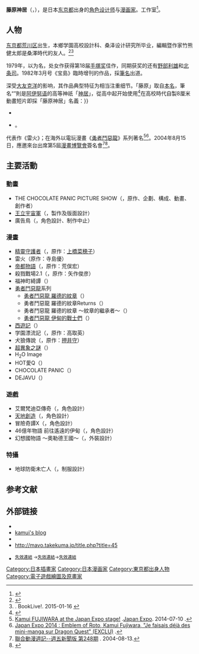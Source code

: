 {{Infobox ACG creator
|name=藤原神居
|image=Kamui Fujiwara - Lucca Comics and Games 2015.JPG
|size=
|caption= 2015年10月30日出席[[盧卡國際漫畫節|盧卡國際漫畫節]]
|job= 漫畫家
|job2=
|romaji=Fujiwara Kamui
|birthname=不公開
|other_name={{lang|ja|藤原 領一}}
|nickname=
|foreign_name={{lang|ja|藤原 神居→藤原 カムイ［ふじわら－］}}
|english_name=Kamui Fujiwara
|sex=男
|birth_date={{Birth date and age|1959|9|23}}
|birth_place =[[东京都|东京都]][[荒川区|荒川区]]
|date of death=
|place of death=
|nationality={{JPN}}
|origin_place=
|residence=
|languages=
|height=
|weight= 
|blood_type=
|spouse=
|parents=
|relatives=
|doujin_circle =
|subordinate=Studio2B
|website=[http://www004.upp.so-net.ne.jp/studio2b/index.html Kamui's Note]
|educate=
*本鄉学園高校設計科
*桑泽设计研究所
|past=
|work=
* 雷火
* [[勇者鬥惡龍|勇者鬥惡龍]]系列
|award=
*第18届[[手塚奖|手塚奖]]佳作
}}

'''藤原神居'''（{{lang-ja|藤原 カムイ}}，{{bd|1959年|9月23日}}），是日本[[东京都|东京都]]出身的[[人物設計|角色设计师]]与[[日本漫画家|漫画家]]。工作室{{nihongo|「Studio2B」|スタジオ2B}}<ref>{{lang|ja|[http://gangan.square-enix.co.jp/onthenet/contents/200306181.html 突撃!! 仕事場訪問!!! 第2弾 藤原カムイ先生] - [http://gangan.square-enix.co.jp/onthenet/main.html ガンガンNETだけのお楽しみオリジナル企画!!]}}</ref>。

== 人物 ==
[[东京都|东京都]][[荒川区|荒川区]]出生，本鄉学園高校設計科、桑泽设计研究所毕业，編輯暨作家竹熊健太郎是桑澤時代的友人。<ref name=kentaro>{{Twitter status |user = kentaro666 |statusid = 491918167896113155 |title ={{lang|ja|『彼方へ』は藤原カムイ初長編作品。}} |name = {{lang|ja|竹熊健太郎《編集家》}} |date = 2014-07-23 |accessdate =  |language= ja}}</ref><ref>[http://booklive.jp/feature/index/id/wagakoma07 {{Wayback|url=http://booklive.jp/feature/index/id/wagakoma07 |date=20210121210344 }} {{lang|ja|「わが生涯に一片のコマあり」第7回：藤原カムイ先生インタビュー}}]. BookLive!. 2015-01-16 {{ja}}</ref>

1979年，以{{lang|ja|'''藤原領一'''}}为名，处女作{{nihongo|《朝如既往》|いつもの朝に}}获得第18届[[手塚奖|手塚奖]]佳作，同期获奖的还有[[野部利雄|野部利雄]]和[[北条司|北条司]]。1982年3月号《宝島》臨時增刊{{nihongo|《宝島漫畫》|マンガ宝島}}的作品{{nihongo|《巴別樂園》|バベルの楽園}}，採[[筆名|筆名]]{{lang|ja|'''藤原神居'''}}出道。{{r|kentaro}}

深受[[大友克洋|大友克洋]]的影响，其作品典型特征为相当注重细节。「藤原」取自[[本名|本名]]，筆名“{{lang|ja|カムイ}}”則是[[阿伊努语|阿伊努语]]的高等神祇「[[神居|神居]]」，從高中起开始使用<ref>{{cite web| title = FAQ| author = | publisher = Kamui's Note| date = | language = ja| url = http://www004.upp.so-net.ne.jp/studio2b/faq.html| accessdate = 2013-12-05| archive-date = 2021-01-26| archive-url = https://web.archive.org/web/20210126153806/http://www004.upp.so-net.ne.jp/studio2b/faq.html| dead-url = no}}</ref><ref>在高校時代自製8厘米動畫短片{{nihongo|《流浪盡頭》|流れの果てに}}即採「藤原神居」名義：}}
*[http://www.yvec.tv/index.php/indep1 {{lang|ja|知ってるとこだけ - 山口におけるインディーズ・ムービーの歴史}}] {{Wayback|url=http://www.yvec.tv/index.php/indep1 |date=20160304094551 }} {{Wayback|url=http://www.yvec.tv/index.php/indep1 |date=20160304094551 }}{{Dead link|date=2018年6月 |bot=InternetArchiveBot |fix-attempted=no }}<!--http://www.yvec.tv/information2.html-->
*[http://www.amazon.co.jp/gp/product/toc/4757703791/ {{lang|ja|藤原カムイ画集40GB sideA}}]</ref>。

代表作《雷火》；在海外以電玩漫畫《[[勇者鬥惡龍|勇者鬥惡龍]]》系列著名<ref>[http://www.japan-expo-paris.com/en/actualites/kamui-fujiwara-at-the-japan-expo-stage_102894.htm Kamui FUJIWARA at the Japan Expo stage!] {{Wayback|url=http://www.japan-expo-paris.com/en/actualites/kamui-fujiwara-at-the-japan-expo-stage_102894.htm |date=20160323005859 }} .[[Japan_Expo|Japan Expo]]. 2014-07-10 {{en}}.</ref><ref>[http://www.melty.fr/japan-expo-2014-emblem-of-roto-kamui-fujiwara-je-faisais-deja-des-mini-manga-sur-dragon-quest-exclu-a305102.html Japan Expo 2014 : Emblem of Roto, Kamui Fujiwara, "Je faisais déjà des mini-manga sur Dragon Quest" (EXCLU)] {{Wayback|url=http://www.melty.fr/japan-expo-2014-emblem-of-roto-kamui-fujiwara-je-faisais-deja-des-mini-manga-sur-dragon-quest-exclu-a305102.html |date=20150630061622 }} {{fr}}.</ref>。2004年8月15日，應邀來台出席第5屆[[漫畫博覽會|漫畫博覽會]]簽名會<ref>[http://paper.udn.com/udnpaper/PIF0001/61387/web/ 聯合動漫週記--週五新聞版  第248期] {{Wayback|url=http://paper.udn.com/udnpaper/PIF0001/61387/web/ |date=20040823072428 }}. 2004-08-13.</ref><ref>{{lang|ja|[http://gangan.square-enix.co.jp/onthenet/contents/200411151.html 藤原カムイ×岸本聖史　台湾珍道中記　on the net] - ガンガンNETだけのお楽しみオリジナル企画!!}}</ref>。

== 主要活動 ==
=== 動畫 ===
*THE CHOCOLATE PANIC PICTURE SHOW（{{lang|ja|ザ・チョコレートパニック・ピクチャーショー}}，原作、企劃、構成、動畫、創作者）
*[[王立宇宙軍|王立宇宙軍]]（{{lang|ja|王立宇宙軍 オネアミスの翼}}，製作及版面設計）
* 廣告鳥（{{lang|ja|アド・バード}}，角色設計、制作中止）

=== 漫畫 ===
* [[守護者系列|精靈守護者]]（{{lang|ja|精霊の守り人}}，原作：[[上橋菜穂子|上橋菜穂子]]）
* 雷火（原作：寺島優）
* [[帝都物語|帝都物語]]（{{lang|ja|帝都物語}}，原作：荒俣宏）
* 殺戮戰場2.1（{{lang|ja|気分はもう戦争2.1}}，原作：矢作俊彦）
* 福神町綺譚（{{lang|ja|福神町綺譚}}）
* [[勇者鬥惡龍|勇者鬥惡龍]]系列
**[[勇者鬥惡龍_羅德的紋章|勇者鬥惡龍 羅德的紋章]]（{{lang|ja|ドラゴンクエスト列伝 ロトの紋章}}）
** 勇者鬥惡龍 羅德的紋章Returns（{{lang|ja|ドラゴンクエスト列伝 ロトの紋章Returns}}）
** 勇者鬥惡龍 羅德的紋章 ～紋章的繼承者～（{{lang|ja|ドラゴンクエスト列伝 ロトの紋章 〜紋章を継ぐ者達へ〜}}）
** [[勇者斗恶龙VII_伊甸的战士们|勇者鬥惡龍 伊甸的戰士們]]（{{lang|ja|ドラゴンクエスト エデンの戦士たち}}）
* [[西遊記|西遊記]]（{{lang|ja|西遊記}}）
* 学園漂流記（{{lang|ja|聖ミカエラ学園漂流記}}，原作：高取英）
* 犬狼傳說（{{lang|ja|犬狼伝説}}，原作：[[押井守|押井守]]）
* [[超異象之謎|超異象之謎]]（{{lang|ja|ウルトラQ}}）
* H<sub>2</sub>O Image
* HOT愛Q（{{lang|ja|HOT愛Q}}）
* CHOCOLATE PANIC（{{lang|ja|チョコレート パニック}}）
* DEJAVU（{{lang|ja|デジャヴ}}）

=== 遊戲 ===
*艾爾梵迪亞傳奇（{{lang|ja|エルヴァンディアストーリー}}，角色設計）
* [[天地創造|天地創造]]（{{lang|ja|天地創造}}，角色設計）
* 冒險奇譚X（{{lang|ja|グランディア エクストリーム}}，角色設計）
* 46億年物語 前往遙遠的伊甸（{{lang|ja|46億年物語 はるかなるエデンへ}}，角色設計）
* 幻想國物語 ～奧勒德王國～（{{lang|ja|ワールド・ネバーランド 〜オルルド王国物語〜}}，外裝設計）

=== 特攝 ===
* 地球防衛未亡人（{{lang|ja|地球防衛未亡人}}，制服設計）

== 参考文献 ==
{{Reflist|2}}

== 外部链接 ==
{{Commonscat|Kamui Fujiwara}}
* {{Official website|http://www004.upp.so-net.ne.jp/studio2b/index.html|Kamui's Note}}{{dead link|url=http://www.studio2b.co.jp/}}
* [http://kamui-fujiwara.cocolog-nifty.com/ kamui's blog] {{Wayback|url=http://kamui-fujiwara.cocolog-nifty.com/ |date=20190602144635 }}
* {{twitter|kamuif}}
* http://mavo.takekuma.jp/title.php?title=45 {{Wayback|url=http://mavo.takekuma.jp/title.php?title=45 |date=20210425013054 }}
* {{lang|ja|藤原カムイ公式サイト別館}}<sup>[http://web.archive.bibalex.org/web/*/http://www.fukujin.com/ 失效連結] {{Wayback|url=http://web.archive.bibalex.org/web/*/http://www.fukujin.com/ |date=20141129105710 }}→[http://web.archive.bibalex.org/web/*/http://www.avion.co.jp/kamui/ 失效連結]{{dead link|date=2018年4月 |bot=InternetArchiveBot |fix-attempted=yes }}→[http://web.archive.bibalex.org/web/*/http://www.franken.ne.jp/kamui/ 失效連結] {{Wayback|url=http://web.archive.bibalex.org/web/*/http://www.franken.ne.jp/kamui/ |date=20141129111216 }}</sup>

{{DEFAULTSORT:Fujiwara, Kamui}}
[[Category:日本插畫家|Category:日本插畫家]]
[[Category:日本漫画家|Category:日本漫画家]]
[[Category:東京都出身人物|Category:東京都出身人物]]
[[Category:電子遊戲繪圖及原畫家|Category:電子遊戲繪圖及原畫家]]